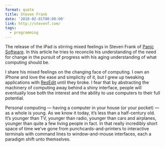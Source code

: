 ```yaml
---
format: quote
title: Steven Frank
date: '2010-02-01T00:00:00'
link: http://stevenf.com/
tags:
  - programming
---
```


<p>The release of the iPad is stirring mixed feelings in Steven Frank of <a href="http://www.panic.com/">Panic Software</a>.  In this article he tries to reconcile his understanding of the need for change in the pursuit of progress with his aging understanding of what computing should be.</p>

<p>I share his mixed feelings on the changing face of computing.  I own an iPhone and love the ease and simplicity of it, but I grew up tweaking applications with <a href="http://en.wikipedia.org/wiki/ResEdit">ResEdit</a> until they broke.  I fear that by abstracting the machinery of computing away behind a shiny interface, people will eventually lose both the interest and the ability to use computers to their full potential.</p>

Personal computing — having a computer in your house (or your pocket) — as a whole is young. As we know it today, it’s less than a half-century old. It’s younger than TV, younger than radio, younger than cars and airplanes, younger than quite a few living people in fact. In that really incredibly short space of time we’ve gone from punchcards-and-printers to interactive terminals with command lines to window-and-mouse interfaces, each a paradigm shift unto themselves.